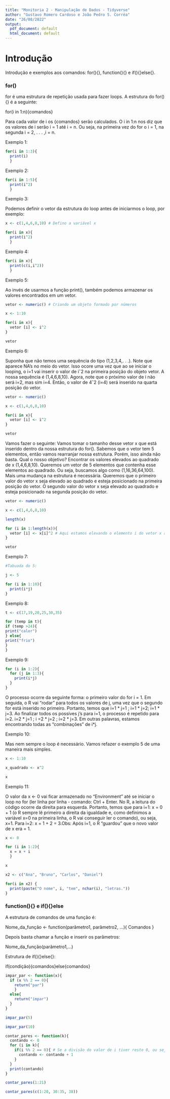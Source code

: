 ---
title: "Monitoria 2 - Manipulação de Dados - Tidyverse"
author: "Gustavo Romero Cardoso e João Pedro S. Corrêa"
date: "26/08/2022"
output:
  pdf_document: default
  html_document: default
---

# Introdução

Introdução e exemplos aos comandos: for(){}, function(){} e if(){}else{}. 

### for(){}

for é uma estrutura de repetição usada para fazer loops. A estrutura do for(){} é a seguinte:

for(i in 1:n){comandos}

Para cada valor de i os {comandos} serão calculados. O i in 1:n nos diz que os valores de i serão i = 1 até i = n. Ou seja, na primeira vez do for o i = 1, na segunda i = 2, . . . ,i = n.

Exemplo 1:
```{r}
for(i in 1:3){
  print(i)
  }
```

Exemplo 2:
```{r}
for(i in 1:5){
  print(i^2)
  }
```

Exemplo 3:

Podemos definir o vetor da estrutura do loop antes de iniciarmos o loop, por exemplo:

```{r}
x <- c(1,4,6,8,10) # Defino a variável x

for(i in x){
  print(i^2)
  }
```

Exemplo 4:
```{r}
for(i in x){
  print(c(i,i^2))
  }
```

Exemplo 5:

Ao invés de usarmos a função print(), também podemos armazenar os valores encontrados em um vetor.

```{r}
vetor <- numeric() # Criando um objeto formado por números

x <- 1:10

for(i in x){
  vetor [i] <- i^2
}

vetor
```

Exemplo 6:

Suponha que não temos uma sequência do tipo (1,2,3,4,. . .). Note que aparece NA’s no meio do vetor. Isso ocore uma vez que ao se iniciar o looping, o i=1 vai inserir o valor de iˆ2 na primeira posição do objeto vetor. A nossa sequência é (1,4,6,8,10). Agora, note que o próximo valor de i não será i=2, mas sim i=4. Então, o valor de 4ˆ2 (i=4) será inserido na quarta posição do vetor.

```{r}
vetor <- numeric()

x <- c(1,4,6,8,10)

for(i in x){
  vetor [i] <- i^2
}

vetor
```

Vamos fazer o seguinte: Vamos tomar o tamanho desse vetor x que está inserido dentro da nossa estrutura do for(). Sabemos que o vetor tem 5 elementos, então vamos rearranjar nossa estrutura. Porém, isso ainda não basta. Qual o nosso objetivo? Encontrar os valores elevados ao quadrado de x (1,4,6,8,10). Queremos um vetor de 5 elementos que contenha esse elementos ao quadrado. Ou seja, buscamos algo como (1,16,36,64,100). Mais uma mudança na estrutura é necessária. Queremos que o primeiro valor do vetor x seja elevado ao quadrado e esteja posicionado na primeira posição do vetor. O segundo valor do vetor x seja elevado ao quadrado e esteja posicionado na segunda posição do vetor.

```{r}
vetor <- numeric()

x <- c(1,4,6,8,10)

length(x)
```

```{r}
for (i in 1:length(x)){
  vetor [i] <- x[i]^2 # Aqui estamos elevando o elemento i do vetor x ao quadrado
}

vetor
```

Exemplo 7:

```{r}
#Tabuada do 5:

j <- 5

for (i in 1:10){
  print(i*j)
}
```

Exemplo 8:

```{r}
t <- c(17,19,20,25,30,35)

for (temp in t){
if (temp >24){
print("calor")
} else{
print("frio")
}
}
```

Exemplo 9:

```{r}
for (i in 1:2){
  for (j in 1:3){
    print(i*j)
  }
}
```

O processo ocorre da seguinte forma: o primeiro valor do for i = 1. Em seguida, o R vai “rodar” para todos os valores de j, uma vez que o segundo for está inserido no primeiro. Portanto, temos que i=1 * j=1 ; i=1 * j=2; i=1 * j=3. Ao finalizar todos os possíves j’s para i=1, o processo é repetido para i=2. i=2 * j=1 ; i =2 * j=2 ; i=2 * j=3. Em outras palavras, estamos encontrando todas as “combinações” de i*j.

Exemplo 10:

Mas nem sempre o loop é necessário. Vamos refazer o exemplo 5 de uma maneira mais simples.

```{r}
x <- 1:10

x_quadrado <- x^2

x
```

Exemplo 11:

O valor da x <- 0 vai ficar armazenado no “Environment” até se iniciar o loop no for (ler linha por linha - comando: Ctrl + Enter. No R, a leitura do código ocorre da direita para esquerda. Portanto, temos que para i=1: x = 0 + 1 (o R sempre lê primeiro a direita da igualdade e, como definimos a variável x=0 na primeira linha, o R vai conseguir ler o comando), ou seja, x=1. Para i=2: x = 1 + 2 = 3.Obs: Após i=1, o R “guardou” que o novo valor de x era = 1.

```{r}
x <- 0

for (i in 1:2){
  x = x + i
  }

x
```

```{r}
x2 <- c("Ana", "Bruno", "Carlos", "Daniel")

for(i in x2) {
  print(paste("O nome", i, "tem", nchar(i), "letras."))
}
```

### function(){} e if(){}else{}

A estrutura de comandos de uma função é:

Nome_da_função <- function(parâmetro1, parâmetro2, ...){
  Comandos
}

Depois basta chamar a função e inserir os parâmetros:

Nome_da_função(parâmetro1,...)

Estrutura de if(){}else{}:

if(condição){comandos}else{comandos}

```{r}
impar_par <- function(x){
  if (x %% 2 == 0){
    return("par")
    }
  else{
    return("ímpar")
  }
}

impar_par(5)
```

```{r}
impar_par(10)
```

```{r}
contar_pares <- function(k){
  contando <- 0
  for (i in k){
    if(i %% 2 == 0){ # Se a divisão do valor de i tiver resto 0, ou seja, for par
      contando <- contando + 1
    }
  }
  print(contando)
}

contar_pares(1:21)
```

```{r}
contar_pares(c(1:20, 30:35, 38))
```

























